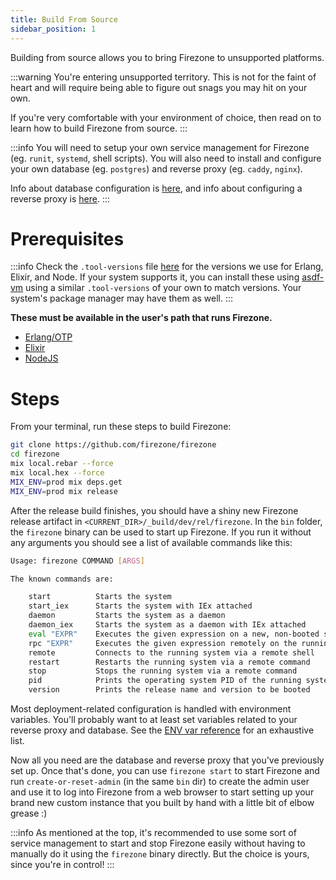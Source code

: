 ```yaml
---
title: Build From Source
sidebar_position: 1
---
```


Building from source allows you to bring Firezone to unsupported platforms.

:::warning
You're entering unsupported territory. This is not for the faint of heart and
will require being able to figure out snags you may hit on your own.

If you're very comfortable with your environment of choice, then read on to
learn how to build Firezone from source.
:::

:::info
You will need to setup your own service management for Firezone (eg. `runit`,
`systemd`, shell scripts). You will also need to install and configure your
own database (eg. `postgres`) and reverse proxy (eg. `caddy`, `nginx`).

Info about database configuration is [here](../external-database/#configure-firezone-to-connect),
and info about configuring a reverse proxy is [here](../reverse-proxy/#proxy-requirements).
:::

# Prerequisites

:::info
Check the `.tool-versions` file [here](https://github.com/firezone/firezone/blob/master/.tool-versions)
for the versions we use for Erlang, Elixir, and Node. If your system supports it,
you can install these using [asdf-vm](https://asdf-vm.com/guide/getting-started.html)
using a similar `.tool-versions` of your own to match versions. Your system's package
manager may have them as well.
:::

**These must be available in the user's path that runs Firezone.**

- [Erlang/OTP](https://www.erlang.org)
- [Elixir](https://elixir-lang.org)
- [NodeJS](https://nodejs.org)

# Steps

From your terminal, run these steps to build Firezone:

```bash
git clone https://github.com/firezone/firezone
cd firezone
mix local.rebar --force
mix local.hex --force
MIX_ENV=prod mix deps.get
MIX_ENV=prod mix release
```

After the release build finishes, you should have a shiny new Firezone release artifact in
`<CURRENT_DIR>/_build/dev/rel/firezone`. In the `bin` folder, the `firezone` binary
can be used to start up Firezone. If you run it without any arguments you should see
a list of available commands like this:

```bash
Usage: firezone COMMAND [ARGS]

The known commands are:

    start          Starts the system
    start_iex      Starts the system with IEx attached
    daemon         Starts the system as a daemon
    daemon_iex     Starts the system as a daemon with IEx attached
    eval "EXPR"    Executes the given expression on a new, non-booted system
    rpc "EXPR"     Executes the given expression remotely on the running system
    remote         Connects to the running system via a remote shell
    restart        Restarts the running system via a remote command
    stop           Stops the running system via a remote command
    pid            Prints the operating system PID of the running system via a remote command
    version        Prints the release name and version to be booted
```

Most deployment-related configuration is handled with environment variables.
You'll probably want to at least set variables related to your reverse proxy
and database. See the [ENV var reference](/docs/reference/env-vars/) for an exhaustive list.

Now all you need are the database and reverse proxy that you've previously set up.
Once that's done, you can use `firezone start` to start Firezone and run
`create-or-reset-admin` (in the same `bin` dir) to create the admin user and use
it to log into Firezone from a web browser to start setting up your brand new
custom instance that you built by hand with a little bit of elbow grease :)

:::info
As mentioned at the top, it's recommended to use some sort of service management
to start and stop Firezone easily without having to manually do it using the
`firezone` binary directly. But the choice is yours, since you're in control!
:::
